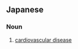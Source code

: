 ==Japanese==
{{ja-kanjitab|しん|けつ|k2=けっ|かん|しつ|k4=しっ|かん}}

===Noun===
{{ja-noun|しんけっかん しっかん}}

# [[cardiovascular disease]]